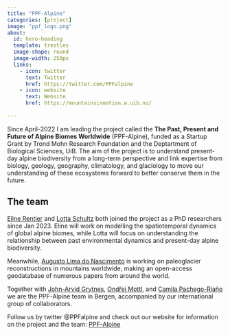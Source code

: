 ```yaml
---
title: "PPF-Alpine"
categories: [project]
image: "ppf_logo.png"
about:
  id: hero-heading
  template: trestles
  image-shape: round
  image-width: 250px
  links: 
    - icon: twitter
      text: Twitter
      href: https://twitter.com/PPFalpine
    - icon: website
      text: Website
      href: https://mountainsinmotion.w.uib.no/
  
---
```


::: {#hero-heading}

 Since April-2022 I am leading the project called the **The Past, Present and Future of Alpine Biomes Worldwide** (PPF-Alpine), funded as a Startup Grant by Trond Mohn Research Foundation and the Deptartment of Biological Sciences, UiB. The aim of the project is to understand present-day alpine biodiversity from a long-term perspective and link expertise from biology, geology, geography, climatology, and glaciology to move our understanding of these ecosystems forward to better conserve them in the future.

## The team

[Eline Rentier](https://www.uib.no/en/persons/Eline.Rentier) and [Lotta Schultz](https://www.uib.no/en/persons/Lotta.Schultz) both joined the project as a PhD researchers since Jan 2023. Eline will work on modelling the spatiotemporal dynamics of global alpine biomes, while Lotta will focus on understanding the relationship between past environmental dynamics and present-day alpine biodiversity.

Meanwhile, [Augusto Lima do Nascimento](https://mountainsinmotion.w.uib.no/team/) is working on paleoglacier reconstructions in mountains worldwide, making an open-access geodatabase of numerous papers from around the world. 

Together with [John-Arvid Grytnes](https://www.uib.no/en/persons/John.Arvid.Grytnes), [Ondřej Mottl](https://ondrejmottl.github.io/), and [Camila Pachego-Riaño](https://lacapary.github.io/) we are the PPF-Alpine team in Bergen, accompanied by our international group of collaborators.

Follow us by twitter @PPFalpine and check out our website for information on the project and the team: [PPF-Alpine](https://mountainsinmotion.w.uib.no/)
:::
